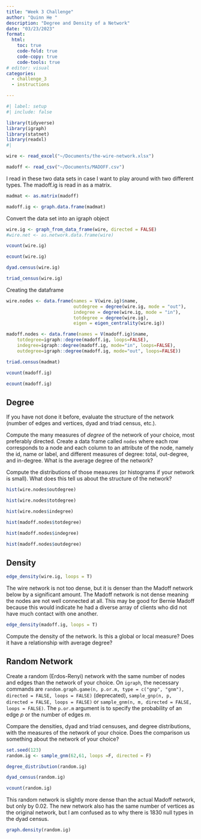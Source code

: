 ```yaml
---
title: "Week 3 Challenge"
author: "Quinn He "
description: "Degree and Density of a Network"
date: "03/23/2023"
format:
  html:
    toc: true
    code-fold: true
    code-copy: true
    code-tools: true
# editor: visual
categories: 
  - challenge_3
  - instructions

---
```


```r
#| label: setup
#| include: false

library(tidyverse)
library(igraph)
library(statnet)
library(readxl)
#| 
```

```r
wire <- read_excel("~/Documents/the-wire-network.xlsx")

madoff <- read_csv("~/Documents/MADOFF.csv")
```

I read in these two data sets in case I want to play around with two different types. The madoff.ig is read in as a matrix. 
```r
madmat <- as.matrix(madoff)

madoff.ig <- graph.data.frame(madmat)
```
Convert the data set into an igraph object
```r
wire.ig <- graph_from_data_frame(wire, directed = FALSE)
#wire.net <- as.network.data.frame(wire)
```

```r
vcount(wire.ig)
```

```r
ecount(wire.ig)
```

```r
dyad.census(wire.ig)
```

```r
triad_census(wire.ig)
```

Creating the dataframe
```r
wire.nodes <- data.frame(names = V(wire.ig)$name, 
                         outdegree = degree(wire.ig, mode = "out"), 
                         indegree = degree(wire.ig, mode = "in"),
                         totdegree = degree(wire.ig),
                         eigen = eigen_centrality(wire.ig))
```

```r
madoff.nodes <- data.frame(names = V(madoff.ig)$name,
    totdegree=igraph::degree(madoff.ig, loops=FALSE),
    indegree=igraph::degree(madoff.ig, mode="in", loops=FALSE),
    outdegree=igraph::degree(madoff.ig, mode="out", loops=FALSE))
```

```r
triad.census(madmat)
```

```r
vcount(madoff.ig)

ecount(madoff.ig)
```


## Degree

If you have not done it before, evaluate the structure of the network (number of edges and vertices, dyad and triad census, etc.).

Compute the many measures of _degree_ of the network of your choice, most preferably directed. Create a data frame called `nodes` where each row corresponds to a node and each column to an attribute of the node, namely the id, name or label, and different measures of degree: total, out-degree, and in-degree. What is the average degree of the network?

Compute the distributions of those measures (or histograms if your network is small). What does this tell us about the structure of the network?

```r
hist(wire.nodes$outdegree)
```
```r
hist(wire.nodes$totdegree)
```

```r
hist(wire.nodes$indegree)
```

```r
hist(madoff.nodes$totdegree)
```

```r
hist(madoff.nodes$indegree)
```


```r
hist(madoff.nodes$outdegree)
```

## Density

```r
edge_density(wire.ig, loops = T)
```
The wire network is not too dense, but it is denser than the Madoff network below by a significant amount. The Madoff network is not dense meaning the nodes are not well connected at all. This may be good for Bernie Madoff because this would indicate he had a diverse array of clients who did not have much contact with one another. 

```r
edge_density(madoff.ig, loops = T)
```



Compute the density of the network. Is this a global or local measure? Does it have a relationship with average degree? 

## Random Network

Create a random (Erdos-Renyi) network with the same number of nodes and edges than the network of your choice. On `igraph`, the necessary commands are `random.graph.game(n, p.or.m, type = c("gnp", "gnm"), directed = FALSE, loops = FALSE)` (deprecated), `sample_gnp(n, p, directed = FALSE, loops = FALSE)` or `sample_gnm(n, m, directed = FALSE, loops = FALSE)`. The `p.or.m` argument is to specify the probability of an edge $p$ or the number of edges $m$.
  
Compare the densities, dyad and triad censuses, and degree distributions, with the measures of the network of your choice. Does the comparison us something about the network of your choice? 


```r
set.seed(123)
random.ig <- sample_gnm(62,61, loops =F, directed = F)

degree_distribution(random.ig)
```


```r
dyad_census(random.ig)
```



```r
vcount(random.ig)
```

This random network is slightly more dense than the actual Madoff network, but only by 0.02. The new network also has the same number of vertices as the original network, but I am confused as to why there is 1830 null types in the dyad census. 
```r
graph.density(random.ig)
```

